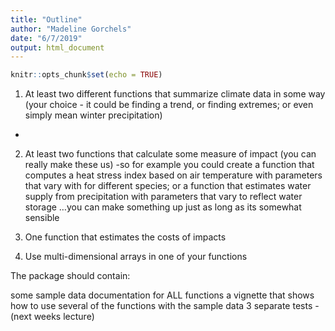 ```yaml
---
title: "Outline"
author: "Madeline Gorchels"
date: "6/7/2019"
output: html_document
---
```


```r
knitr::opts_chunk$set(echo = TRUE)
```

1) At least two different functions that summarize climate data in some way (your choice - it could be finding a trend, or finding extremes; or even simply mean winter precipitation)

  - 

2) At least two functions that calculate some measure of impact (you can really make these us) -so for example you could create a function that computes a heat stress index based on air temperature with parameters that vary with for different species; or a function that estimates water supply from precipitation with parameters that vary to reflect water storage …you can make something up just as long as its somewhat sensible

3) One function that estimates the costs of impacts

4) Use multi-dimensional arrays in one of your functions

The package should contain:

some sample data
documentation for ALL functions
a vignette that shows how to use several of the functions with the sample data
3 separate tests - (next weeks lecture)


